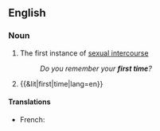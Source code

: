 {{also|first-time}}
==English==

===Noun===
{{en-noun}}

# The first instance of [[sexual intercourse]]
#: ''Do you remember your '''first time'''?''
# {{&lit|first|time|lang=en}}

====Translations====
{{trans-top|first instance of sexual intercourse}}
* French: {{t|fr|première fois|f}}
{{trans-mid}}
{{trans-bottom}}
